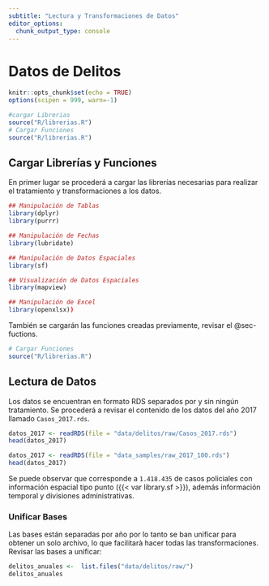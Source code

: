 ```yaml
---
subtitle: "Lectura y Transformaciones de Datos"
editor_options: 
  chunk_output_type: console
---
```


# Datos de Delitos {#sec-data}

```r
knitr::opts_chunk$set(echo = TRUE)
options(scipen = 999, warn=-1)

#cargar Librerias
source("R/librerias.R")
# Cargar Funciones
source("R/librerias.R")

```

## Cargar Librerías y Funciones

En primer lugar se procederá a cargar las librerías necesarias para realizar el tratamiento y transformaciones a los datos.


```r
## Manipulación de Tablas
library(dplyr)
library(purrr)

## Manipulación de Fechas
library(lubridate)

## Manipulación de Datos Espaciales
library(sf)

## Visualización de Datos Espaciales
library(mapview)

## Manipulación de Excel
library(openxlsx))
```

También se cargarán las funciones creadas previamente, revisar el @sec-fuctions.

```r
# Cargar Funciones
source("R/librerias.R")
```


## Lectura de Datos

Los datos se encuentran en formato RDS separados por y sin ningún tratamiento. Se procederá a revisar el contenido de los datos del año 2017 llamado `Casos_2017.rds`.




```r
datos_2017 <- readRDS(file = "data/delitos/raw/Casos_2017.rds")
head(datos_2017)
```

```r
datos_2017 <- readRDS(file = "data_samples/raw_2017_100.rds")
head(datos_2017)
```


Se puede observar que corresponde a `1.418.435` de casos policiales con información espacial tipo punto ({{< var library.sf >}}), además información temporal y divisiones administrativas.


### Unificar Bases

Las bases están separadas por año por lo tanto se ban unificar para obtener un solo archivo, lo que facilitarà hacer todas las transformaciones. Revisar las bases a unificar:


```r

delitos_anuales <-  list.files("data/delitos/raw/")
delitos_anuales
```













